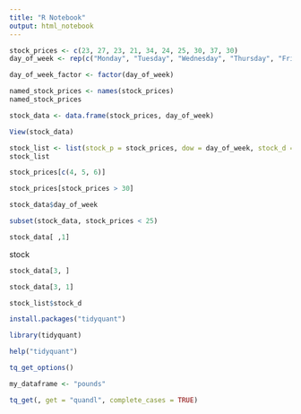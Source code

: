 ```yaml
---
title: "R Notebook"
output: html_notebook
---
```




```r
stock_prices <- c(23, 27, 23, 21, 34, 24, 25, 30, 37, 30)
day_of_week <- rep(c("Monday", "Tuesday", "Wednesday", "Thursday", "Friday"), times =2)

```

```r
day_of_week_factor <- factor(day_of_week)
```

```r
named_stock_prices <- names(stock_prices) 
named_stock_prices
```

```r
stock_data <- data.frame(stock_prices, day_of_week)
```

```r
View(stock_data)
```

```r
stock_list <- list(stock_p = stock_prices, dow = day_of_week, stock_d = stock_data)
stock_list
```


```r
stock_prices[c(4, 5, 6)]
```

```r
stock_prices[stock_prices > 30]
```


```r
stock_data$day_of_week
```

```r
subset(stock_data, stock_prices < 25)
```


```r
stock_data[ ,1]
```

stock
```r
stock_data[3, ]
```

```r
stock_data[3, 1]
```


```r
stock_list$stock_d
```


```r
install.packages("tidyquant")
```


```r
library(tidyquant)
```

```r
help("tidyquant")
```

```r
tq_get_options()
```

```r
my_dataframe <- "pounds"
```


```r
tq_get(, get = "quandl", complete_cases = TRUE)
```





